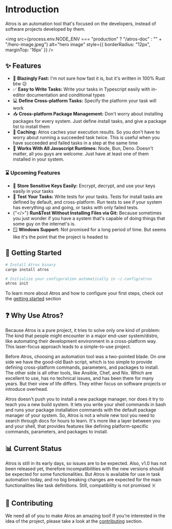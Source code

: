 # Introduction

Atros is an automation tool that's focused on the developers, instead of software projects developed by them.

<img
  src={process.env.NODE_ENV === "production" ? "/atros-doc" : "" + "/hero-image.jpeg"}
  alt="hero image"
  style={{ borderRadius: "12px", marginTop: '16px' }}
/>

## ✨ Features

- 🚀 **Blazingly Fast:** I'm not sure how fast it is, but it's written in 100% Rust btw 😉
- ✅ **Easy to Write Tasks:** Write your tasks in Typescript easily with in-editor documentation and conditional types
- 💻 **Define Cross-platform Tasks:** Specify the platform your task will work
- 📥 **Cross-platform Package Management:** Don't worry about installing packages for every system. Just define install tasks, and give a package list to install them
- 💾 **Caching:** Atros caches your execution results. So you don't have to worry about running a succeeded task twice. This is useful when you have succeeded and failed tasks in a step at the same time
- 🤝 **Works With All Javascript Runtimes:** Node, Bun, Deno. Doesn't matter, all you guys are welcome. Just have at least one of them installed in your system.

### ⌛ Upcoming Features

- 🔑 **Store Sensitive Keys Easily:** Encrypt, decrypt, and use your keys easily in your tasks
- 🧪 **Test Your Tasks:** Write tests for your tasks. Tests for install tasks are defined by default, and cross-platform. Run tests to see if your system has everything up and going, or tasks with only failed tests.
- {"</>"} **Run&Test Without Installing Files via Git:** Because sometimes you just wonder if you have a system that's capable of doing things that some guy on the internet's is.
- 🪟 **Windows Support:** Not promised for a long period of time. But seems like it's the point that the project is headed to

## 💫 Getting Started

```sh
# Install Atros binary
cargo install atros

# Initialize your configuration automatically in ~/.config/atros
atros init
```

To learn more about Atros and how to configure your first steps, check out the [getting started](/getting-started/first-steps) section


## ❓ Why Use Atros?

Because Atros is a pure project, it tries to solve only one kind of problem: The kind that people might encounter in a major end-user system/distro, like automating their development environment in a cross-platform way. This laser-focus approach leads to a simple-to-use project.

Before Atros, choosing an automation tool was a two-pointed blade. On one side we have the good-old Bash script, which is too simple to provide defining cross-platform commands, parameters, and packages to install. The other side is all other tools, like Ansible, Chef, and Nix. Which are excellent to use, has no technical issues, and has been there for many years. But their view of life differs. They either focus on software projects or introduce overhead.

Atros doesn't push you to install a new package manager, nor does it try to teach you a new build system. It lets you write your shell commands in bash and runs your package installation commands with the default package manager of your system. So, Atros is not a whole new tool you need to search through docs for hours to learn. It's more like a layer between you and your shell, that provides features like defining platform-specific commands, parameters, and packages to install.

## 📊 Current Status

Atros is still in its early days, so issues are to be expected. Also, v1.0 has not been released yet, therefore incompatibilities with the new versions should be expected for some functionalities. But Atros is available for use in task automation today, and no big breaking changes are expected for the main functionalities like task definitions. Still, compatibility is not promised ☠️

## 💬 Contributing

We need all of you to make Atros an amazing tool! If you're interested in the idea of the project, please take a look at the [contributing](/contributing) section.

